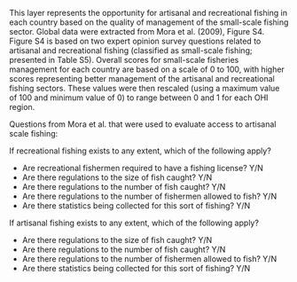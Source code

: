 This layer represents the opportunity for artisanal and recreational fishing in each country based on the quality of management of the small-scale fishing sector. Global data were extracted from Mora et al. (2009), Figure S4. Figure S4 is based on two expert opinion survey questions related to artisanal and recreational fishing (classified as small-scale fishing; presented in Table S5). Overall scores for small-scale fisheries management for each country are based on a scale of 0 to 100, with higher scores representing better management of the artisanal and recreational fishing sectors. These values were then rescaled (using a maximum value of 100 and minimum value of 0) to range between 0 and 1 for each OHI region.

Questions from Mora et al. that were used to evaluate access to artisanal scale fishing:

If recreational fishing exists to any extent, which of the following apply?

* Are recreational fishermen required to have a fishing license? Y/N
* Are there regulations to the size of fish caught? Y/N
* Are there regulations to the number of fish caught? Y/N
* Are there regulations to the number of fishermen allowed to fish? Y/N
* Are there statistics being collected for this sort of fishing? Y/N

If artisanal fishing exists to any extent, which of the following apply?

* Are there regulations to the size of fish caught? Y/N
* Are there regulations to the number of fish caught? Y/N
* Are there regulations to the number of fishermen allowed to fish? Y/N
* Are there statistics being collected for this sort of fishing? Y/N

